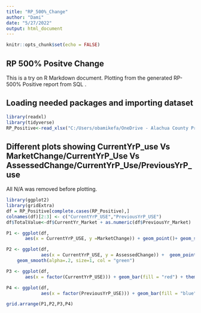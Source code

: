 ---
title: "RP_500%_Change"
author: "Dami"
date: "5/27/2022"
output: html_document
---

```{r setup, include=FALSE}
knitr::opts_chunk$set(echo = FALSE)
```

## RP 500% Positve Change
This is a try on R Markdown document. Plotting from the generated RP-500% Positive report from SQL .

## Loading needed packages and importing dataset 

```{r echo=FALSE}
library(readxl)
library(tidyverse)
RP_Positive<-read_xlsx("C:/Users/obamikefa/OneDrive - Alachua County Property Appraiser/Excel/RP - 500% Positive Change.xlsx")
```

## Different plots showing CurrentYrP_use Vs MarketChange/CurrentYrP_Use Vs AssessedChange/CurrentYrP_Use/PreviousYrP_use
All N/A was removed before plotting.

```{r ggplot2, echo=FALSE}
library(ggplot2)
library(gridExtra)
df = RP_Positive[complete.cases(RP_Positive),]
colnames(df)[2:3] <- c("CurrentYrP_USE","PreviousYrP_USE")
df$TotalValue<-df$CurrentYr_Market + as.numeric(df$PreviousYr_Market)

P1 <- ggplot(df, 
       aes(x = CurrentYrP_USE, y =MarketChange)) + geom_point()+ geom_smooth(method = lm, col = "coral")

P2 <- ggplot(df, 
             aes(x = CurrentYrP_USE, y = AssessedChange)) +  geom_point(alpha=.3) +
    geom_smooth(alpha=.2, size=1, col = "green") 

P3 <- ggplot(df, 
       aes(x = factor(CurrentYrP_USE))) + geom_bar(fill = "red") + theme_classic()

P4 <- ggplot(df,
             aes(x = factor(PreviousYrP_USE))) + geom_bar(fill = "blue") + theme_classic()

grid.arrange(P1,P2,P3,P4)

```
